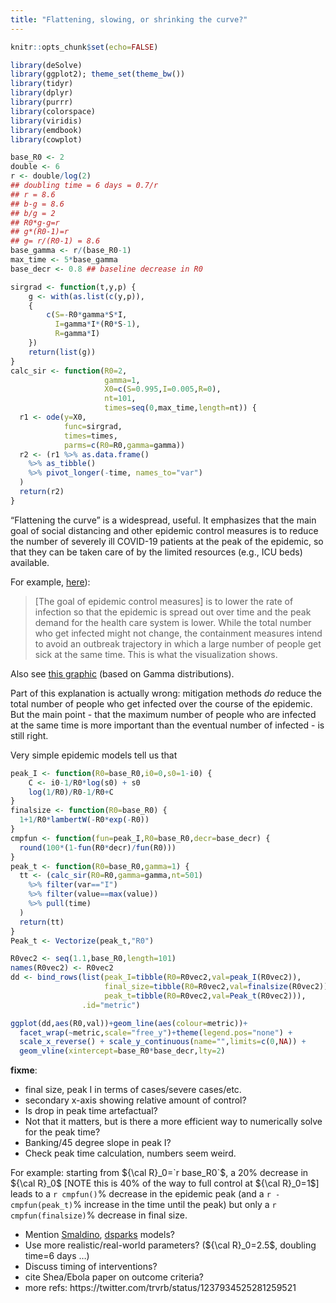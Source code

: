 ```yaml
---
title: "Flattening, slowing, or shrinking the curve?"
---
```


```r
knitr::opts_chunk$set(echo=FALSE)
```

```r
library(deSolve)
library(ggplot2); theme_set(theme_bw())
library(tidyr)
library(dplyr)
library(purrr)
library(colorspace)
library(viridis)
library(emdbook)
library(cowplot)
```

```r
base_R0 <- 2
double <- 6
r <- double/log(2)
## doubling time = 6 days = 0.7/r
## r = 8.6
## b-g = 8.6
## b/g = 2
## R0*g-g=r
## g*(R0-1)=r
## g= r/(R0-1) = 8.6
base_gamma <- r/(base_R0-1)
max_time <- 5*base_gamma
base_decr <- 0.8 ## baseline decrease in R0
```

```r
sirgrad <- function(t,y,p) {
    g <- with(as.list(c(y,p)),
    {
        c(S=-R0*gamma*S*I,
          I=gamma*I*(R0*S-1),
          R=gamma*I)
    })
    return(list(g))
}
calc_sir <- function(R0=2,
                     gamma=1,
                     X0=c(S=0.995,I=0.005,R=0),
                     nt=101,
                     times=seq(0,max_time,length=nt)) {
  r1 <- ode(y=X0,
            func=sirgrad,
            times=times,
            parms=c(R0=R0,gamma=gamma))
  r2 <- (r1 %>% as.data.frame()
    %>% as_tibble()
    %>% pivot_longer(-time, names_to="var")
  )
  return(r2)
}
```
\newcommand{\rzero}{{\cal R}_0}
\usepackage{amsmath}

"Flattening the curve" is a widespread, useful. It emphasizes that the main goal of social distancing and other epidemic control measures is to reduce the number of severely ill COVID-19 patients at the peak of the epidemic, so that they can be taken care of by the limited resources (e.g., ICU beds) available.

For example, [here](https://ourworldindata.org/coronavirus#flattening-the-curve)):

> [The goal of epidemic control measures] is to lower the rate of infection so that the epidemic is spread out over time and the peak demand for the health care system is lower. While the total number who get infected might not change, the containment measures intend to avoid an outbreak trajectory in which a large number of people get sick at the same time. This is what the visualization shows.

Also see [this graphic](https://twitter.com/alxrdk/status/1237021885239635969) (based on Gamma distributions).

Part of this explanation is actually wrong: mitigation methods *do* reduce the total number of people who get infected over the course of the epidemic. But the main point - that the maximum number of people who are infected at the same time is more important than the eventual number of infected - is still right.

Very simple epidemic models tell us that 


```r
peak_I <- function(R0=base_R0,i0=0,s0=1-i0) {
    C <- i0-1/R0*log(s0) + s0
    log(1/R0)/R0-1/R0+C
}
finalsize <- function(R0=base_R0) {
  1+1/R0*lambertW(-R0*exp(-R0))
}
cmpfun <- function(fun=peak_I,R0=base_R0,decr=base_decr) {
  round(100*(1-fun(R0*decr)/fun(R0)))
}
peak_t <- function(R0=base_R0,gamma=1) {
  tt <- (calc_sir(R0=R0,gamma=gamma,nt=501)
    %>% filter(var=="I")
    %>% filter(value==max(value))
    %>% pull(time)
  )
  return(tt)
}
Peak_t <- Vectorize(peak_t,"R0")
```

```r
R0vec2 <- seq(1.1,base_R0,length=101)
names(R0vec2) <- R0vec2
dd <- bind_rows(list(peak_I=tibble(R0=R0vec2,val=peak_I(R0vec2)),
                     final_size=tibble(R0=R0vec2,val=finalsize(R0vec2)),
                     peak_t=tibble(R0=R0vec2,val=Peak_t(R0vec2))),
                .id="metric")
```

```r
ggplot(dd,aes(R0,val))+geom_line(aes(colour=metric))+
  facet_wrap(~metric,scale="free_y")+theme(legend.pos="none") +
  scale_x_reverse() + scale_y_continuous(name="",limits=c(0,NA)) +
  geom_vline(xintercept=base_R0*base_decr,lty=2)
```

**fixme**: 

- final size, peak I in terms of cases/severe cases/etc.
- secondary x-axis showing relative amount of control?  
- Is drop in peak time artefactual?
- Not that it matters, but is there a more efficient way to numerically solve for the peak time?
- Banking/45 degree slope in peak I?
- Check peak time calculation, numbers seem weird.

For example: starting from $\rzero=`r base_R0`$, a 20% decrease in $\rzero$ [NOTE this is 40% of the way to full control at $\rzero=1$] leads to a `r cmpfun()`% decrease in the epidemic peak (and a `r -cmpfun(peak_t)`% increase in the time until the peak) but only a `r cmpfun(finalsize)`% decrease in final size.

- Mention [Smaldino](http://smaldino.com/wp/covid-19-modeling-the-flattening-of-the-curve/), [dsparks](https://dsparks.wordpress.com/2020/03/12/flattening-the-curve/) models? 
- Use more realistic/real-world parameters? ($\rzero=2.5$, doubling time=6 days ...)
- Discuss timing of interventions?
- cite Shea/Ebola paper on outcome criteria?
- more refs: https://twitter.com/trvrb/status/1237934525281259521

